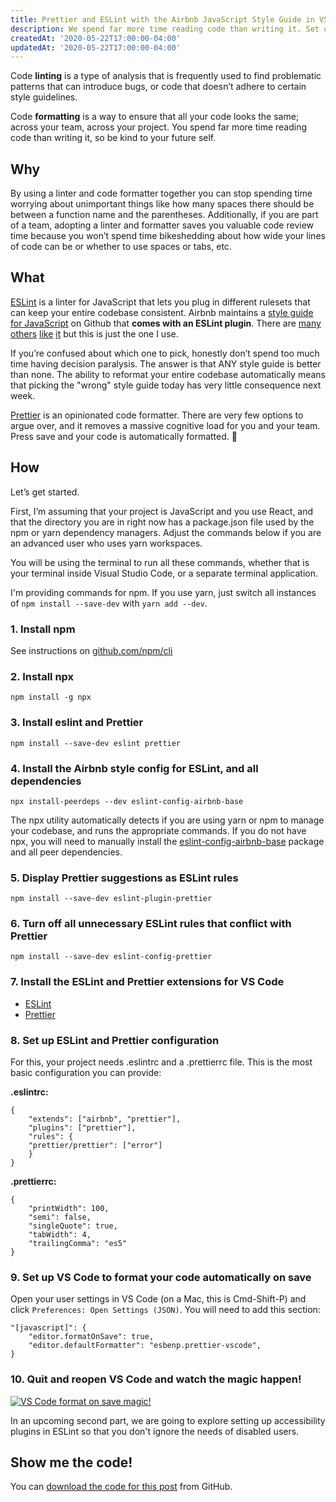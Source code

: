 ```yaml
---
title: Prettier and ESLint with the Airbnb JavaScript Style Guide in VS Code
description: We spend far more time reading code than writing it. Set up a linter and code formatter so you don't spend time worrying about how your code should look.
createdAt: '2020-05-22T17:00:00-04:00'
updatedAt: '2020-05-22T17:00:00-04:00'
---
```


Code **linting** is a type of analysis that is frequently used to find problematic patterns that can introduce bugs, or code that doesn’t adhere to certain style guidelines.

Code **formatting** is a way to ensure that all your code looks the same; across your team, across your project. You spend far more time reading code than writing it, so be kind to your future self.

## Why

By using a linter and code formatter together you can stop spending time worrying about unimportant things like how many spaces there should be between a function name and the parentheses. Additionally, if you are part of a team, adopting a linter and formatter saves you valuable code review time because you won’t spend time bikeshedding about how wide your lines of code can be or whether to use spaces or tabs, etc.

## What

[ESLint](https://eslint.org/) is a linter for JavaScript that lets you plug in different rulesets that can keep your entire codebase consistent. Airbnb maintains a [style guide for JavaScript](https://github.com/airbnb/javascript) on Github that **comes with an ESLint plugin**. There are [many](https://google.github.io/styleguide/jsguide.html) [others](https://github.com/rwaldron/idiomatic.js/) [like](https://contribute.jquery.org/style-guide/js/) [it](https://github.com/standard/standard) but this is just the one I use.

If you’re confused about which one to pick, honestly don’t spend too much time having decision paralysis. The answer is that ANY style guide is better than none. The ability to reformat your entire codebase automatically means that picking the "wrong" style guide today has very little consequence next week.

[Prettier](https://prettier.io/) is an opinionated code formatter. There are very few options to argue over, and it removes a massive cognitive load for you and your team. Press save and your code is automatically formatted. <span role="img" aria-label="mind blown">🤯</span>

## How

Let’s get started.

First, I’m assuming that your project is JavaScript and you use React, and that the directory you are in right now has a package.json file used by the npm or yarn dependency managers. Adjust the commands below if you are an advanced user who uses yarn workspaces.

You will be using the terminal to run all these commands, whether that is your terminal inside Visual Studio Code, or a separate terminal application.

I'm providing commands for npm. If you use yarn, just switch all instances of `npm install --save-dev` with `yarn add --dev`.

### 1. Install npm

See instructions on [github.com/npm/cli](https://github.com/npm/cli)

### 2. Install npx

    npm install -g npx

### 3. Install eslint and Prettier

    npm install --save-dev eslint prettier

### 4. Install the Airbnb style config for ESLint, and all dependencies

    npx install-peerdeps --dev eslint-config-airbnb-base

The npx utility automatically detects if you are using yarn or npm to manage your codebase, and runs the appropriate commands. If you do not have npx, you will need to manually install the [eslint-config-airbnb-base](https://www.npmjs.com/package/eslint-config-airbnb-base) package and all peer dependencies.

### 5. Display Prettier suggestions as ESLint rules

    npm install --save-dev eslint-plugin-prettier

### 6. Turn off all unnecessary ESLint rules that conflict with Prettier

    npm install --save-dev eslint-config-prettier

### 7. Install the ESLint and Prettier extensions for VS Code

* [ESLint](https://marketplace.visualstudio.com/items?itemName=dbaeumer.vscode-eslint)
* [Prettier](https://marketplace.visualstudio.com/items?itemName=esbenp.prettier-vscode)

### 8. Set up ESLint and Prettier configuration

For this, your project needs .eslintrc and a .prettierrc file. This is the most basic configuration you can provide:

**.eslintrc:**

    {
        "extends": ["airbnb", "prettier"],
        "plugins": ["prettier"],
        "rules": {
        "prettier/prettier": ["error"]
        }
    }

**.prettierrc:**

    {
        "printWidth": 100,
        "semi": false,
        "singleQuote": true,
        "tabWidth": 4,
        "trailingComma": "es5"
    }

### 9. Set up VS Code to format your code automatically on save

Open your user settings in VS Code (on a Mac, this is Cmd-Shift-P) and click `Preferences: Open Settings (JSON)`. You will need to add this section:

    "[javascript]": {
        "editor.formatOnSave": true,
        "editor.defaultFormatter": "esbenp.prettier-vscode",
    }

### 10. Quit and reopen VS Code and watch the magic happen!

[![VS Code format on save magic!](/static/img/blog/eslint-airbnb-style-guide-prettier/format-on-save.gif)](/static/img/blog/eslint-airbnb-style-guide-prettier/format-on-save.gif)


In an upcoming second part, we are going to explore setting up accessibility plugins in ESLint so that you don't ignore the needs of disabled users.

## Show me the code!

You can [download the code for this post](https://github.com/needcaffeine/eslint-prettier-react-example) from GitHub.
